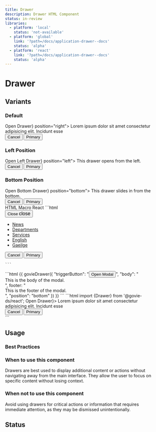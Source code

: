 ```yaml
---
title: Drawer
description: Drawer HTML Component
status: in-review
libraries:
  - platform: 'local'
    status: 'not-available'
  - platform: 'global'
    link: '?path=/docs/application-drawer--docs'
    status: 'alpha'
  - platform: 'react'
    link: '?path=/docs/application-drawer--docs'
    status: 'alpha'
---
```


# Drawer

## Variants

### Default

<ComponentContainer>
  <Drawer triggerButton={<Button>Open Drawer</Button>} position="right">
    <DrawerBody>
      Lorem ipsum dolor sit amet consectetur adipisicing elit. Incidunt esse
    </DrawerBody>
    <DrawerFooter key="footer">
      <div className="gi-flex gi-flex-col-reverse gi-gap-4 xs:gi-gap-6 xs:gi-justify-end xs:gi-flex-row">
        <Button
          variant="secondary"
          appearance="dark"
          className="gi-justify-center xs:gi-justify-start"
        >
          Cancel
        </Button>
        <Button className="gi-justify-center xs:gi-justify-start">
          Primary
        </Button>
      </div>
    </DrawerFooter>
  </Drawer>
</ComponentContainer>

### Left Position

<ComponentContainer>
  <Drawer triggerButton={<Button>Open Left Drawer</Button>} position="left">
    <DrawerBody>This drawer opens from the left.</DrawerBody>
    <DrawerFooter key="footer">
      <div className="gi-flex gi-flex-col-reverse gi-gap-4 xs:gi-gap-6 xs:gi-justify-end xs:gi-flex-row">
        <Button
          variant="secondary"
          appearance="dark"
          className="gi-justify-center xs:gi-justify-start"
        >
          Cancel
        </Button>
        <Button className="gi-justify-center xs:gi-justify-start">
          Primary
        </Button>
      </div>
    </DrawerFooter>
  </Drawer>
</ComponentContainer>

### Bottom Position

<ComponentContainer>
  <Drawer triggerButton={<Button>Open Bottom Drawer</Button>} position="bottom">
    <DrawerBody>This drawer slides in from the bottom.</DrawerBody>
    <DrawerFooter key="footer">
      <div className="gi-flex gi-flex-col-reverse gi-gap-4 xs:gi-gap-6 xs:gi-justify-end xs:gi-flex-row">
        <Button
          variant="secondary"
          appearance="dark"
          className="gi-justify-center xs:gi-justify-start"
        >
          Cancel
        </Button>
        <Button className="gi-justify-center xs:gi-justify-start">
          Primary
        </Button>
      </div>
    </DrawerFooter>
  </Drawer>
</ComponentContainer>
<Tabs id="tab1">
  <TabList>
    <TabItem value="tab11" checked>
      HTML
    </TabItem>
    <TabItem value="tab12">
      Macro
    </TabItem>
    <TabItem value="tab13">React</TabItem>
  </TabList>
  <TabPanel value="tab11">
    ```html
    <div class="gi-modal gi-modal-open" data-element="modal">
      <div class="gi-modal-container gi-modal-container-right gi-drawer">
        <div>
          <button class="gi-btn gi-btn-flat-dark gi-btn-small gi-modal-icon">
            Close
            <span role="presentation" class="material-symbols-outlined gi-block" style="font-size: 16px;">close</span>
          </button>
        </div>
        <div>
          <div class="gi-modal-body gi-drawer-body gi-border-t-xs gi-border-t-gray-100">
            <ul>
              <li>
                <a aria-label="News" href="#" class="gi-list-item">
                  <span class="gi-text-sm gi-ml-1 gi-font-bold">News</span>
                </a>
              </li>
              <li>
                <a aria-label="Departments" href="#" class="gi-list-item">
                  <span class="gi-text-sm gi-ml-1 gi-font-bold">Departments</span>
                </a>
              </li>
              <li>
                <a aria-label="Services" href="#" class="gi-list-item">
                  <span class="gi-text-sm gi-ml-1 gi-font-bold">Services</span>
                </a>
              </li>
              <li>
                <a aria-label="English" href="#" class="gi-list-item">
                  <span class="gi-text-sm gi-ml-1">English</span>
                </a>
              </li>
              <li>
                <a aria-label="Gaeilge" href="#" class="gi-list-item">
                  <span class="gi-text-sm gi-ml-1">Gaeilge</span>
                </a>
              </li>
            </ul>
          </div>
          <div class="gi-modal-footer gi-drawer-footer">
            <div class="gi-flex gi-flex-col-reverse gi-gap-4 xs:gi-gap-6 xs:gi-justify-end xs:gi-flex-row">
              <button class="gi-btn gi-btn-secondary-dark gi-btn-regular gi-justify-center xs:gi-justify-start">
                Cancel
              </button>
              <button class="gi-btn gi-btn-primary gi-btn-regular gi-justify-center xs:gi-justify-start">
                Primary
              </button>
            </div>
          </div>
        </div>
      </div>
    </div>

    ```

  </TabPanel>
  <TabPanel value="tab12">
    ```html
        {{ govieDrawer({
          "triggerButton": "<button class=\"gi-btn gi-btn-primary gi-btn-regular\">Open Modal</button>",
          "body": "<div>This is the body of the modal.</div>",
          footer: "<div>This is the footer of the modal.</div>",
          "position": "bottom"
        }) }}
    ```
  </TabPanel>
  <TabPanel value="tab13">
    ```html import {Drawer} from '@govie-ds/react';
    <Drawer triggerButton={<Button>Open Drawer</Button>}>
      <DrawerBody>
        <Paragraph>
          Lorem ipsum dolor sit amet consectetur adipisicing elit. Incidunt esse
        </Paragraph>
      </DrawerBody>
      <DrawerFooter key="footer">
        <div className="gi-flex gi-flex-col-reverse gi-gap-4 xs:gi-gap-6 xs:gi-justify-end xs:gi-flex-row">
          <Button
            variant="secondary"
            appearance="dark"
            className="gi-justify-center xs:gi-justify-start"
          >
            Cancel
          </Button>
          <Button className="gi-justify-center xs:gi-justify-start">
            Primary
          </Button>
        </div>
      </DrawerFooter>
    </Drawer>
    ```
  </TabPanel>
</Tabs>

## Usage

### Best Practices

### When to use this component

Drawers are best used to display additional content or actions without navigating away from the main interface. They allow the user to focus on specific content without losing context.

### When not to use this component

Avoid using drawers for critical actions or information that requires immediate attention, as they may be dismissed unintentionally.

## Status

<ComponentStatusBlock componentId="drawer" />
